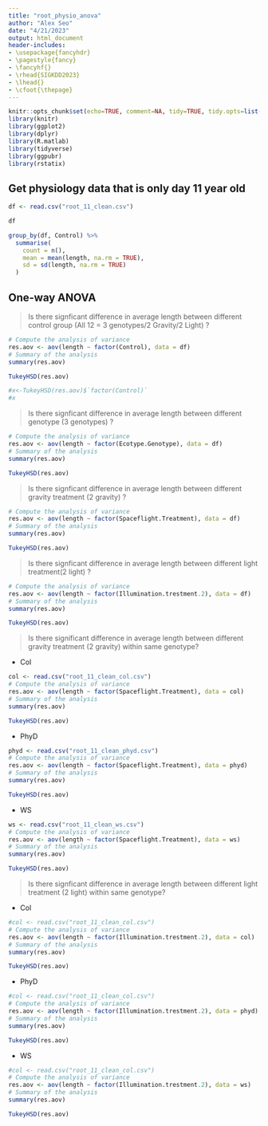 ```yaml
---
title: "root_physio_anova"
author: "Alex Seo"
date: "4/21/2023"
output: html_document
header-includes:
- \usepackage{fancyhdr}
- \pagestyle{fancy}
- \fancyhf{}
- \rhead{SIGKDD2023}
- \lhead{}
- \cfoot{\thepage}
---
```


```r
knitr::opts_chunk$set(echo=TRUE, comment=NA, tidy=TRUE, tidy.opts=list(width.cutoff=60), warning=FALSE, message=FALSE)
library(knitr)
library(ggplot2)
library(dplyr)
library(R.matlab)
library(tidyverse)
library(ggpubr)
library(rstatix)
```

## Get physiology data that is only day 11 year old

```r
df <- read.csv("root_11_clean.csv")
```

```r
df
```

```r
group_by(df, Control) %>%
  summarise(
    count = n(),
    mean = mean(length, na.rm = TRUE),
    sd = sd(length, na.rm = TRUE)
  )
```

## One-way ANOVA

> Is there signficant difference in average length between different control group (All 12 = 3 genotypes/2 Gravity/2 Light) ? 

```r
# Compute the analysis of variance
res.aov <- aov(length ~ factor(Control), data = df)
# Summary of the analysis
summary(res.aov)
```

```r
TukeyHSD(res.aov)
```

```r
#x<-TukeyHSD(res.aov)$`factor(Control)`
#x
```

> Is there signficant difference in average length between different genotype (3 genotypes) ? 

```r
# Compute the analysis of variance
res.aov <- aov(length ~ factor(Ecotype.Genotype), data = df)
# Summary of the analysis
summary(res.aov)
```

```r
TukeyHSD(res.aov)
```


> Is there signficant difference in average length between different gravity treatment (2 gravity) ? 

```r
# Compute the analysis of variance
res.aov <- aov(length ~ factor(Spaceflight.Treatment), data = df)
# Summary of the analysis
summary(res.aov)
```

```r
TukeyHSD(res.aov)
```

> Is there signficant difference in average length between different light treatment(2 light) ? 

```r
# Compute the analysis of variance
res.aov <- aov(length ~ factor(Illumination.trestment.2), data = df)
# Summary of the analysis
summary(res.aov)
```

```r
TukeyHSD(res.aov)
```


> Is there significant difference in average length between different gravity treatment (2 gravity) within same genotype? 

- Col

```r
col <- read.csv("root_11_clean_col.csv")
# Compute the analysis of variance
res.aov <- aov(length ~ factor(Spaceflight.Treatment), data = col)
# Summary of the analysis
summary(res.aov)
```

```r
TukeyHSD(res.aov)
```

- PhyD

```r
phyd <- read.csv("root_11_clean_phyd.csv")
# Compute the analysis of variance
res.aov <- aov(length ~ factor(Spaceflight.Treatment), data = phyd)
# Summary of the analysis
summary(res.aov)
```

```r
TukeyHSD(res.aov)
```

- WS

```r
ws <- read.csv("root_11_clean_ws.csv")
# Compute the analysis of variance
res.aov <- aov(length ~ factor(Spaceflight.Treatment), data = ws)
# Summary of the analysis
summary(res.aov)
```

```r
TukeyHSD(res.aov)
```


> Is there signficant difference in average length between different light treatment (2 light) within same genotype? 

- Col

```r
#col <- read.csv("root_11_clean_col.csv")
# Compute the analysis of variance
res.aov <- aov(length ~ factor(Illumination.trestment.2), data = col)
# Summary of the analysis
summary(res.aov)
```

```r
TukeyHSD(res.aov)
```

- PhyD

```r
#col <- read.csv("root_11_clean_col.csv")
# Compute the analysis of variance
res.aov <- aov(length ~ factor(Illumination.trestment.2), data = phyd)
# Summary of the analysis
summary(res.aov)
```

```r
TukeyHSD(res.aov)
```


- WS

```r
#col <- read.csv("root_11_clean_col.csv")
# Compute the analysis of variance
res.aov <- aov(length ~ factor(Illumination.trestment.2), data = ws)
# Summary of the analysis
summary(res.aov)
```

```r
TukeyHSD(res.aov)
```

```r

```
